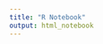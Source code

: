 ```yaml
---
title: "R Notebook"
output: html_notebook
---
```




```r

```

```r

```

```r

```

```r

```

```r

```

```r

```

```r

```
